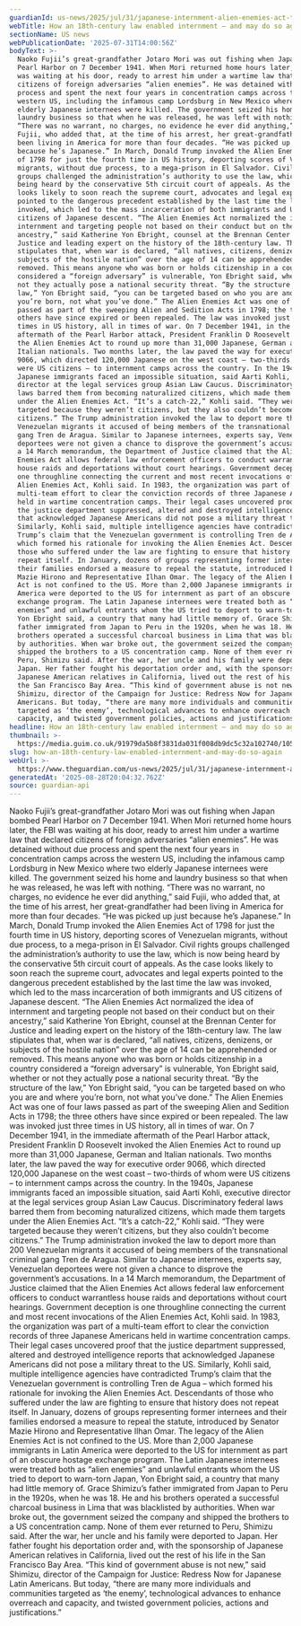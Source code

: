```yaml
---
guardianId: us-news/2025/jul/31/japanese-internment-alien-enemies-act-trump
webTitle: How an 18th-century law enabled internment – and may do so again
sectionName: US news
webPublicationDate: '2025-07-31T14:00:56Z'
bodyText: >-
  Naoko Fujii’s great-grandfather Jotaro Mori was out fishing when Japan bombed
  Pearl Harbor on 7 December 1941. When Mori returned home hours later, the FBI
  was waiting at his door, ready to arrest him under a wartime law that declared
  citizens of foreign adversaries “alien enemies”. He was detained without due
  process and spent the next four years in concentration camps across the
  western US, including the infamous camp Lordsburg in New Mexico where two
  elderly Japanese internees were killed. The government seized his home and
  laundry business so that when he was released, he was left with nothing.
  “There was no warrant, no charges, no evidence he ever did anything,” said
  Fujii, who added that, at the time of his arrest, her great-grandfather had
  been living in America for more than four decades. “He was picked up just
  because he’s Japanese.” In March, Donald Trump invoked the Alien Enemies Act
  of 1798 for just the fourth time in US history, deporting scores of Venezuelan
  migrants, without due process, to a mega-prison in El Salvador. Civil rights
  groups challenged the administration’s authority to use the law, which is now
  being heard by the conservative 5th circuit court of appeals. As the case
  looks likely to soon reach the supreme court, advocates and legal experts
  pointed to the dangerous precedent established by the last time the law was
  invoked, which led to the mass incarceration of both immigrants and US
  citizens of Japanese descent. “The Alien Enemies Act normalized the idea of
  internment and targeting people not based on their conduct but on their
  ancestry,” said Katherine Yon Ebright, counsel at the Brennan Center for
  Justice and leading expert on the history of the 18th-century law. The law
  stipulates that, when war is declared, “all natives, citizens, denizens, or
  subjects of the hostile nation” over the age of 14 can be apprehended or
  removed. This means anyone who was born or holds citizenship in a country
  considered a “foreign adversary” is vulnerable, Yon Ebright said, whether or
  not they actually pose a national security threat. “By the structure of the
  law,” Yon Ebright said, “you can be targeted based on who you are and where
  you’re born, not what you’ve done.” The Alien Enemies Act was one of four laws
  passed as part of the sweeping Alien and Sedition Acts in 1798; the three
  others have since expired or been repealed. The law was invoked just three
  times in US history, all in times of war. On 7 December 1941, in the immediate
  aftermath of the Pearl Harbor attack, President Franklin D Roosevelt invoked
  the Alien Enemies Act to round up more than 31,000 Japanese, German and
  Italian nationals. Two months later, the law paved the way for executive order
  9066, which directed 120,000 Japanese on the west coast – two-thirds of whom
  were US citizens – to internment camps across the country. In the 1940s,
  Japanese immigrants faced an impossible situation, said Aarti Kohli, executive
  director at the legal services group Asian Law Caucus. Discriminatory federal
  laws barred them from becoming naturalized citizens, which made them targets
  under the Alien Enemies Act. “It’s a catch-22,” Kohli said. “They were
  targeted because they weren’t citizens, but they also couldn’t become
  citizens.” The Trump administration invoked the law to deport more than 200
  Venezuelan migrants it accused of being members of the transnational criminal
  gang Tren de Aragua. Similar to Japanese internees, experts say, Venezuelan
  deportees were not given a chance to disprove the government’s accusations. In
  a 14 March memorandum, the Department of Justice claimed that the Alien
  Enemies Act allows federal law enforcement officers to conduct warrantless
  house raids and deportations without court hearings. Government deception is
  one throughline connecting the current and most recent invocations of the
  Alien Enemies Act, Kohli said. In 1983, the organization was part of a
  multi-team effort to clear the conviction records of three Japanese Americans
  held in wartime concentration camps. Their legal cases uncovered proof that
  the justice department suppressed, altered and destroyed intelligence reports
  that acknowledged Japanese Americans did not pose a military threat to the US.
  Similarly, Kohli said, multiple intelligence agencies have contradicted
  Trump’s claim that the Venezuelan government is controlling Tren de Agua –
  which formed his rationale for invoking the Alien Enemies Act. Descendants of
  those who suffered under the law are fighting to ensure that history does not
  repeat itself. In January, dozens of groups representing former internees and
  their families endorsed a measure to repeal the statute, introduced by Senator
  Mazie Hirono and Representative Ilhan Omar. The legacy of the Alien Enemies
  Act is not confined to the US. More than 2,000 Japanese immigrants in Latin
  America were deported to the US for internment as part of an obscure hostage
  exchange program. The Latin Japanese internees were treated both as “alien
  enemies” and unlawful entrants whom the US tried to deport to warn-torn Japan,
  Yon Ebright said, a country that many had little memory of. Grace Shimizu’s
  father immigrated from Japan to Peru in the 1920s, when he was 18. He and his
  brothers operated a successful charcoal business in Lima that was blacklisted
  by authorities. When war broke out, the government seized the company and
  shipped the brothers to a US concentration camp. None of them ever returned to
  Peru, Shimizu said. After the war, her uncle and his family were deported to
  Japan. Her father fought his deportation order and, with the sponsorship of
  Japanese American relatives in California, lived out the rest of his life in
  the San Francisco Bay Area. “This kind of government abuse is not new,” said
  Shimizu, director of the Campaign for Justice: Redress Now for Japanese Latin
  Americans. But today, “there are many more individuals and communities
  targeted as ‘the enemy’, technological advances to enhance overreach and
  capacity, and twisted government policies, actions and justifications.”
headline: How an 18th-century law enabled internment – and may do so again
thumbnail: >-
  https://media.guim.co.uk/91979da5b8f3831da031f008db9dc5c32a102740/105_0_4532_3627/500.jpg
slug: how-an-18th-century-law-enabled-internment-and-may-do-so-again
webUrl: >-
  https://www.theguardian.com/us-news/2025/jul/31/japanese-internment-alien-enemies-act-trump
generatedAt: '2025-08-28T20:04:32.762Z'
source: guardian-api
---
```

Naoko Fujii’s great-grandfather Jotaro Mori was out fishing when Japan bombed Pearl Harbor on 7 December 1941. When Mori returned home hours later, the FBI was waiting at his door, ready to arrest him under a wartime law that declared citizens of foreign adversaries “alien enemies”. He was detained without due process and spent the next four years in concentration camps across the western US, including the infamous camp Lordsburg in New Mexico where two elderly Japanese internees were killed. The government seized his home and laundry business so that when he was released, he was left with nothing. “There was no warrant, no charges, no evidence he ever did anything,” said Fujii, who added that, at the time of his arrest, her great-grandfather had been living in America for more than four decades. “He was picked up just because he’s Japanese.” In March, Donald Trump invoked the Alien Enemies Act of 1798 for just the fourth time in US history, deporting scores of Venezuelan migrants, without due process, to a mega-prison in El Salvador. Civil rights groups challenged the administration’s authority to use the law, which is now being heard by the conservative 5th circuit court of appeals. As the case looks likely to soon reach the supreme court, advocates and legal experts pointed to the dangerous precedent established by the last time the law was invoked, which led to the mass incarceration of both immigrants and US citizens of Japanese descent. “The Alien Enemies Act normalized the idea of internment and targeting people not based on their conduct but on their ancestry,” said Katherine Yon Ebright, counsel at the Brennan Center for Justice and leading expert on the history of the 18th-century law. The law stipulates that, when war is declared, “all natives, citizens, denizens, or subjects of the hostile nation” over the age of 14 can be apprehended or removed. This means anyone who was born or holds citizenship in a country considered a “foreign adversary” is vulnerable, Yon Ebright said, whether or not they actually pose a national security threat. “By the structure of the law,” Yon Ebright said, “you can be targeted based on who you are and where you’re born, not what you’ve done.” The Alien Enemies Act was one of four laws passed as part of the sweeping Alien and Sedition Acts in 1798; the three others have since expired or been repealed. The law was invoked just three times in US history, all in times of war. On 7 December 1941, in the immediate aftermath of the Pearl Harbor attack, President Franklin D Roosevelt invoked the Alien Enemies Act to round up more than 31,000 Japanese, German and Italian nationals. Two months later, the law paved the way for executive order 9066, which directed 120,000 Japanese on the west coast – two-thirds of whom were US citizens – to internment camps across the country. In the 1940s, Japanese immigrants faced an impossible situation, said Aarti Kohli, executive director at the legal services group Asian Law Caucus. Discriminatory federal laws barred them from becoming naturalized citizens, which made them targets under the Alien Enemies Act. “It’s a catch-22,” Kohli said. “They were targeted because they weren’t citizens, but they also couldn’t become citizens.” The Trump administration invoked the law to deport more than 200 Venezuelan migrants it accused of being members of the transnational criminal gang Tren de Aragua. Similar to Japanese internees, experts say, Venezuelan deportees were not given a chance to disprove the government’s accusations. In a 14 March memorandum, the Department of Justice claimed that the Alien Enemies Act allows federal law enforcement officers to conduct warrantless house raids and deportations without court hearings. Government deception is one throughline connecting the current and most recent invocations of the Alien Enemies Act, Kohli said. In 1983, the organization was part of a multi-team effort to clear the conviction records of three Japanese Americans held in wartime concentration camps. Their legal cases uncovered proof that the justice department suppressed, altered and destroyed intelligence reports that acknowledged Japanese Americans did not pose a military threat to the US. Similarly, Kohli said, multiple intelligence agencies have contradicted Trump’s claim that the Venezuelan government is controlling Tren de Agua – which formed his rationale for invoking the Alien Enemies Act. Descendants of those who suffered under the law are fighting to ensure that history does not repeat itself. In January, dozens of groups representing former internees and their families endorsed a measure to repeal the statute, introduced by Senator Mazie Hirono and Representative Ilhan Omar. The legacy of the Alien Enemies Act is not confined to the US. More than 2,000 Japanese immigrants in Latin America were deported to the US for internment as part of an obscure hostage exchange program. The Latin Japanese internees were treated both as “alien enemies” and unlawful entrants whom the US tried to deport to warn-torn Japan, Yon Ebright said, a country that many had little memory of. Grace Shimizu’s father immigrated from Japan to Peru in the 1920s, when he was 18. He and his brothers operated a successful charcoal business in Lima that was blacklisted by authorities. When war broke out, the government seized the company and shipped the brothers to a US concentration camp. None of them ever returned to Peru, Shimizu said. After the war, her uncle and his family were deported to Japan. Her father fought his deportation order and, with the sponsorship of Japanese American relatives in California, lived out the rest of his life in the San Francisco Bay Area. “This kind of government abuse is not new,” said Shimizu, director of the Campaign for Justice: Redress Now for Japanese Latin Americans. But today, “there are many more individuals and communities targeted as ‘the enemy’, technological advances to enhance overreach and capacity, and twisted government policies, actions and justifications.”

